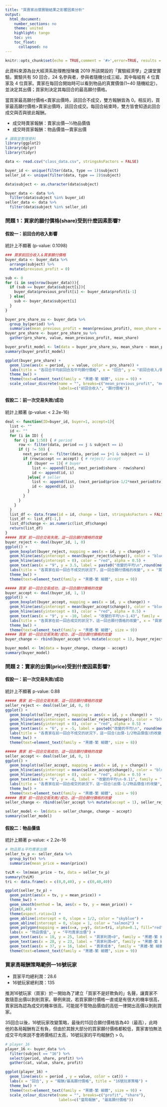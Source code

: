 ```yaml
---
title: "買賣家出價實驗結果之影響因素分析"
output:
  html_document:
    number_sections: no
    theme: united
    highlight: tango
    toc: yes
    toc_float:
      collapsed: no
---
```

```r
knitr::opts_chunk$set(echo = TRUE,comment = '#>',error=TRUE, results = 'hold', out.width='65%', fig.align = 'center', message = FALSE)
```
此資料來源為台大經濟系助理教授陳儀 2019 所該開設的「實驗經濟學」之課堂實驗。實驗共有 50 回合，24 名參與者，參與者隨機分成三組，其中每組有 4 位賣家及 4 位買家。賣家在每回合開始時可以看到物品的真實價值(1~40 隨機給定)，並決定其出價；買家則決定其每回合的最高願付價格。

當買家最高願付價格<賣家出價時，該回合不成交，雙方報酬皆為 0。相反的，買家最高願付價格>賣家出價時，該回合成交。每回合結束時，雙方皆會知道此回合成交與否與彼此報酬。

- 成交時賣家報酬：賣家出價—1⁄2物品價值
- 成交時買家報酬：物品價值—賣家出價

```r
# 讀取並整理資料
library(ggplot2)
library(dplyr)
library(tidyr)

data <- read.csv("class_data.csv", stringsAsFactors = FALSE)

buyer_id <- unique(filter(data, type == 1)$subject)
seller_id <- unique(filter(data, type == 2)$subject)

data$subject <- as.character(data$subject)

buyer_data <- data %>% 
  filter(data$subject %in% buyer_id)
seller_data <- data %>% 
  filter(data$subject %in% seller_id)
```

### 問題 1：買家的願付價格(share)受到什麼因素影響?
#### 假設一：前回合的收入影響
統計上不顯著 (p-value: 0.1098)
```r
### 買家前回合收入＆買家願付價格
buyer_data <- buyer_data %>% 
  arrange(subject) %>% 
  mutate(previous_profit = 0)

sub <- 0
for (i in seq(nrow(buyer_data))){
  if (sub == buyer_data$subject[i]){
    buyer_data$previous_profit[i] <- buyer_data$profit[i-1]
  } else{
    sub <- buyer_data$subject[i]
  }
}

buyer_pre_share_su <- buyer_data %>% 
  group_by(period) %>% 
  summarise(mean_previous_profit = mean(previous_profit), mean_share = mean(share)) 
buyer_pre_share <- buyer_pre_share_su %>% 
  gather(pro_share, value, mean_previous_profit, mean_share)

buyer_profit_model <- lm(data = buyer_pre_share_su, mean_share ~ mean_previous_profit)
summary(buyer_profit_model)

ggplot(buyer_pre_share) +
  geom_line(aes(x = period, y = value, color = pro_share)) +
  labs(title = "各回合平均前回合及平均願付價格", x = "回合", y = "前回合收入/願付價格") +
  theme_bw() +
  theme(text=element_text(family = "黑體-繁 細體", size = 9)) +
  scale_colour_discrete(name = "", breaks=c("mean_previous_profit", "mean_share"),
                        labels=c("前回合收入", "願付價格")) 
```
#### 假設二：前一次交易失敗/成功
統計上顯著 (p-value: < 2.2e-16)
```r
deal <- function(ID=buyer_id, buyer=1, accept=1){
  list <- ""
  id <- ""
  for (i in ID) {
    for (j in 1:50) { # period
      row <- filter(data, period == j & subject == i) 
      if (j != 50) {
        next_period <- filter(data, period == j+1 & subject == i)
        if (row$accept == accept) { # reject/ accept
          if (buyer == 1){ # buyer
            list <- append(list, next_period$share - row$share)
            id <- append(id, i)
          }else{ # seller
            list <- append(list, (next_period$price-1/2*next_period$tv) - (row$price-1/2*row$tv))
            id <- append(id, i)
          }
        }
      }
    }
  }
  list_df <- data.frame(id = id, change = list, stringsAsFactors = FALSE)
  list_df <- list_df[-1,]
  list_df$change <- as.numeric(list_df$change)
  return(list_df)
}
##### 買家 前一回合交易失敗，這一回合願付價格的改變
buyer_reject <- deal(buyer_id, 1, 0)
ggplot() +
  geom_boxplot(buyer_reject, mapping = aes(x = id, y = change)) +
  geom_hline(aes(yintercept = mean(buyer_reject$change)), color = "blue", alpha = 0.5) +
  geom_hline(aes(yintercept = 0), color = "red", alpha = 0.5) +
  geom_text(aes(x = "9", y = 3.5, label = paste0("改變的平均\n",round(mean(buyer_reject$change),2)), family = "黑體-繁 細體"), size = 2.5, color = "blue") +
  labs(title = "各買家在前一回合不成交的狀況下，這一回合願付價格的改變", x = "買家id", y = "這回合-前一回合願付價格")+
  theme_bw() +
  theme(text=element_text(family = "黑體-繁 細體", size = 9))

##### 買家 前一回合交易成功，這一回合願付價格的改變
buyer_accept <- deal(buyer_id, 1, 1)
ggplot() +
  geom_boxplot(buyer_accept, mapping = aes(x = id, y = change)) +
  geom_hline(aes(yintercept = mean(buyer_accept$change)), color = "blue", alpha = 0.5) +
  geom_hline(aes(yintercept = 0), color = "red", alpha = 0.5) +
  geom_text(aes(x = "9", y = -10, label = "改變的平均\n-1.43", family = "黑體-繁 細體"), size = 2.5, color = "blue") +
  labs(title = "各買家在前一回合成交的狀況下，這一回合願付價格的改變", x = "買家id", y = "這回合-前一回合願付價格")+
  theme_bw() +
  theme(text=element_text(family = "黑體-繁 細體", size = 9))
##### 買家 前一回合交易失敗/成功，這一回合願付價格的改變
buyer_change <- rbind(buyer_accept %>% mutate(accept = 1), buyer_reject %>% mutate(accept = 0))

buyer_model <- lm(data = buyer_change, change ~ accept)
summary(buyer_model)
```


### 問題 2：賣家的出價(price)受到什麼因素影響?

#### 假設一：前一次交易失敗/成功
統計上不顯著 p-value: 0.88

```r
##### 賣家 前一回合交易失敗，這一回合願付價格的改變
seller_reject <- deal(seller_id, 0, 0)
ggplot() +
  geom_boxplot(seller_reject, mapping = aes(x = id, y = change)) +
  geom_hline(aes(yintercept = mean(seller_reject$change)), color = "blue", alpha = 0.5) +
  geom_hline(aes(yintercept = 0), color = "red", alpha = 0.5) +
  geom_text(aes(x = "6", y = -5, label = paste0("改變的平均\n", round(mean(seller_reject$change),2)), family = "黑體-繁 細體"), size = 2.5, color = "blue") +
  labs(title = "各賣家在前一回合不成交的狀況下，這一回合(出價-1/2物品價值)的改變", x = "賣家id", y = "這回合-前一回合利潤")+
  theme_bw() +
  theme(text=element_text(family = "黑體-繁 細體", size = 8))

##### 賣家 前一回合交易成功，這一回合願付價格的改變
seller_accept <- deal(seller_id, 0, 1)
ggplot() +
  geom_boxplot(seller_accept, mapping = aes(x = id, y = change)) +
  geom_hline(aes(yintercept = mean(seller_accept$change)), color = "blue", alpha = 0.5) +
  geom_hline(aes(yintercept = 0), color = "red", alpha = 0.5) +
  geom_text(aes(x = "6", y = -8, label = "改變的平均\n-0.11", family = "黑體-繁 細體"), size = 2.5, color = "blue") +
  labs(title = "各賣家在前一回合成交的狀況下，這一回合(出價-1/2物品價值)的改變", x = "賣家id", y = "這回合-前一回合利潤")+
  theme_bw() +
  theme(text=element_text(family = "黑體-繁 細體", size = 9))
##### 賣家 前一回合交易失敗/成功，這一回合願付價格的改變
seller_change <- rbind(seller_accept %>% mutate(accept = 1), seller_reject %>% mutate(accept = 0))

seller_model <- lm(data = seller_change, change ~ accept)
summary(seller_model)
```

#### 假設二：物品價值
統計上顯著 p-value: < 2.2e-16

```r
# 物品質＆平均賣家出價
seller_tv_p <- seller_data %>% 
  group_by(tv) %>% 
  summarise(mean_price = mean(price))

tvLM <- lm(mean_price ~ tv, data = seller_tv_p)
summary(tvLM)
tri <- data.frame(x = c(0,0,40), y = c(0,40,40))

ggplot(seller_tv_p) +
  geom_point(aes(x = tv, y = mean_price)) +
  theme_bw() +
  geom_smooth(method = lm, aes(x = tv, y = mean_price)) +
  ylim(0,40) +
  theme(aspect.ratio=1) +
  geom_abline(intercept = 0, slope = 1/2, color = "skyblue") +
  geom_abline(intercept = 0, slope = 1, color = "salmon2") +
  geom_polygon(mapping = aes(x=x, y=y), data=tri, alpha=0.1, fill="red")+
  labs(x = "物品價值", y = "平均賣家出價") +
  geom_text(aes(x = 10, y = 25, label = "買家利潤<0", family = "黑體-繁 細體"), size = 3, color = "salmon2") +
  geom_text(aes(x = 28, y = 23, label = "買家利潤=0", family = "黑體-繁 細體"), size = 3, color = "salmon2") +
  geom_text(aes(x = 37, y = 16, label = "賣家成本", family = "黑體-繁 細體"), size = 3, color = "skyblue") +
  theme(text=element_text(family = "黑體-繁 細體", size = 9))
```
### 買家高報酬策略範例—16號玩家

- 買家平均總利潤：28.6
- 16號玩家總利潤：135

推測16號玩家（買家）於一開始為了建立「買家不是好欺負的」名聲，讓賣家不敢隨意出價以剝削買家。舉例來說，若買家願付價格一直或是有很大的機率很高，賣家因為認為成交的機率很高，可能就不管物品價值的高低一律開出高價以剝削買家。

35回合以後，16號玩家改變策略，最後的15回合願付價格皆為40（最高），此時他的各局報酬有正有負，但由於其餘大部分的買家願付價格都較低，賣家害怕無法成交平均來說不會將價格訂太高，16號玩家的平均報酬仍 > 0。
```r
# player_16
player_16 <- buyer_data %>% 
  filter(subject == "16") %>% 
  select(period, share, profit) %>% 
  gather(cat, value, share, profit)

ggplot(player_16) +
  geom_line(aes(x = period , y = value, color = cat)) +
  labs(x = "回合", y = "報酬/最高願付價格", title = "16號玩家策略") +
  theme_bw() +
  theme(text=element_text(family = "黑體-繁 細體", size = 9)) +
  scale_colour_discrete(name = "", breaks=c("profit", "share"),
                        labels=c("當局報酬", "最高願付價格")) 
```